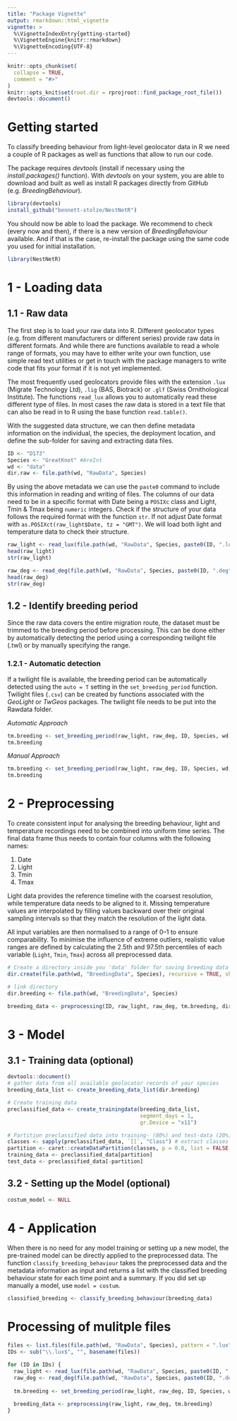 ```yaml
---
title: "Package Vignette"
output: rmarkdown::html_vignette
vignette: >
  %\VignetteIndexEntry{getting-started}
  %\VignetteEngine{knitr::rmarkdown}
  %\VignetteEncoding{UTF-8}
---
```


```r
knitr::opts_chunk$set(
  collapse = TRUE,
  comment = "#>"
)
knitr::opts_knit$set(root.dir = rprojroot::find_package_root_file())
devtools::document()
```
# Getting started {#start}
To classify breeding behaviour from light-level geolocator data in R we need a couple of R packages as well as functions that allow to run our code. 

The package requires _devtools_ (install if necessary using the _install.packages()_ function). With _devtools_ on your system, you are able to download and built as well as install R packages directly from GitHub (e.g. _BreedingBehaviour_).

```r
library(devtools)
install_github("bennett-stolze/NestNetR")
```

You should now be able to load the package. We recommend to check (every now and then), if there is a new version of _BreedingBehaviour_ available. And if that is the case, re-install the package using the same code you used for initial installation.

```r
library(NestNetR)
``` 


# 1 - Loading data
## 1.1 - Raw data
The first step is to load your raw data into R. Different geolocator types (e.g. from different manufacturers or different series) provide raw data in different formats. And while there are functions available to read a whole range of formats, you may have to either write your own function, use simple read text utilities or get in touch with the package managers to write code that fits your format if it is not yet implemented.

The most frequently used geolocators provide files with the extension `.lux` (Migrate Technology Ltd), `.lig` (BAS, Biotrack) or `.glf` (Swiss Ornithological Institute). The functions `read_lux` allows you to automatically read these different type of files. In most cases the raw data is stored in a text file that can also be read in to R using the base function `read.table()`.

With the suggested data structure, we can then define metadata information on the individual, the species, the deployment location, and define the sub-folder for saving and extracting data files.

```r
ID <- "D173"
Species <- "GreatKnot" #AreInt
wd <- "data"
dir.raw <- file.path(wd, "RawData", Species)
```

By using the above metadata we can use the `paste0` command to include this information in reading and writing of files.
The columns of our data need to be in a specific format with Date being a `POSIXc` class and Light, Tmin & Tmax being `numeric` integers. Check if the structure of your data follows the required format with the function `str`. If not adjust Date format with `as.POSIXct(raw_light$Date, tz = "GMT")`. We will load both light and temperature data to check their structure.

```r
raw_light <- read_lux(file.path(wd, "RawData", Species, paste0(ID, ".lux")))
head(raw_light)
str(raw_light)
```

```r
raw_deg <- read_deg(file.path(wd, "RawData", Species, paste0(ID, ".deg")))
head(raw_deg)
str(raw_deg)
```

## 1.2 - Identify breeding period
Since the raw data covers the entire migration route, the dataset must be trimmed to the breeding period before processing. This can be done either by automatically detecting the period using a corresponding twilight file (.twl) or by manually specifying the range.

### 1.2.1 - Automatic detection
If a twilight file is available, the breeding period can be automatically detected using the `auto = T` setting in the `set_breeding_period` function. Twilight files (`.csv`) can be created by functions associated with the _GeoLight_ or _TwGeos_ packages. The twilight file needs to be put into the Rawdata folder.

*Automatic Approach*
```r
tm.breeding <- set_breeding_period(raw_light, raw_deg, ID, Species, wd, auto = TRUE)
tm.breeding
```

*Manual Approach*
```r
tm.breeding <- set_breeding_period(raw_light, raw_deg, ID, Species, wd, auto = FALSE, gr.Device = "x11")
tm.breeding
```


# 2 - Preprocessing
To create consistent input for analysing the breeding behaviour, light and temperature recordings need to be combined into uniform time series. The final data frame thus needs to contain four columns with the following names:

1. Date
2. Light
3. Tmin
4. Tmax

Light data provides the reference timeline with the coarsest resolution, while temperature data needs to be aligned to it. Missing temperature values are interpolated by filling values backward over their original sampling intervals so that they match the resolution of the light data. 

All input variables are then normalised to a range of 0–1 to ensure comparability. To minimise the influence of extreme outliers, realistic value ranges are defined by calculating the 2.5th and 97.5th percentiles of each variable (`Light`, `Tmin`, `Tmax`) across all preprocessed data.

```r
# Create a directory inside you 'data' folder for saving breeding data
dir.create(file.path(wd, "BreedingData", Species), recursive = TRUE, showWarnings = FALSE)

# link directory
dir.breeding <- file.path(wd, "BreedingData", Species)

breeding_data <- preprocessing(ID, raw_light, raw_deg, tm.breeding, dir.breeding)
```


# 3 - Model 
## 3.1 - Training data (optional)
```r
devtools::document()
# gather data from all available geolocator records of your species 
breeding_data_list <- create_breeding_data_list(dir.breeding)

# Create training data 
preclassified_data <- create_trainingdata(breeding_data_list,
                                          segment_days = 1,
                                          gr.Device = "x11")

# Partition preclassified data into training- (80%) and test-data (20%) 
classes <- sapply(preclassified_data, `[[`, "Class") # extract classes
partition <- caret::createDataPartition(classes, p = 0.8, list = FALSE, times = 1) # 20% of each class goes to test data
training_data <- preclassified_data[partition]
test_data <- preclassified_data[-partition]

```

## 3.2 - Setting up the Model (optional)
```r
costum_model <- NULL

```

# 4 - Application
When there is no need for any model training or setting up a new model, the pre-trained model can be directly applied to the preprocessed data. The function `classify_breeding_behaviour` takes the preprocessed data and the metadata information as input and returns a list with the classified breeding behaviour state for each time point and a summary. If you did set up manually a model, use `model = costum`. 
```r
classified_breeding <- classify_breeding_behaviour(breeding_data)
```



# Processing of mulitple files
```r
files <- list.files(file.path(wd, "RawData", Species), pattern = ".lux", full.names = TRUE)
IDs <- sub("\\.lux$", "", basename(files))

for (ID in IDs) {
  raw_light <- read_lux(file.path(wd, "RawData", Species, paste0(ID, ".lux")))
  raw_deg <- read_deg(file.path(wd, "RawData", Species, paste0(ID, ".deg")))
  
  tm.breeding <- set_breeding_period(raw_light, raw_deg, ID, Species, wd, auto = TRUE)
  
  breeding_data <- preprocessing(raw_light, raw_deg, tm.breeding)
}
```